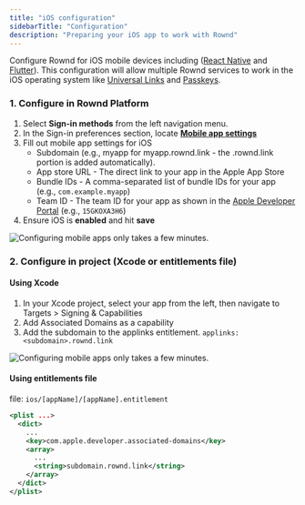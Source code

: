 ```yaml
---
title: "iOS configuration"
sidebarTitle: "Configuration"
description: "Preparing your iOS app to work with Rownd"
---
```


Configure Rownd for iOS mobile devices including ([React Native](/sdk-reference/mobile/react-native) and [Flutter](/sdk-reference/mobile/flutter)). This configuration will allow multiple Rownd services to work in the iOS operating system like [Universal Links](/configuration/mobile/overview#what-are-universal-links) and [Passkeys](/configuration/authentication-methods/passkeys).

### 1. Configure in Rownd Platform

1. Select **Sign-in methods** from the left navigation menu.
2. In the Sign-in preferences section, locate [**Mobile app settings**](/configuration/mobile/mobile-app-settings)
3. Fill out mobile app settings for iOS
   - Subdomain (e.g., myapp for myapp.rownd.link - the .rownd.link portion is added automatically).
   - App store URL - The direct link to your app in the Apple App Store
   - Bundle IDs - A comma-separated list of bundle IDs for your app (e.g., `com.example.myapp`)
   - Team ID - The team ID for your app as shown in the [Apple Developer Portal](https://developer.apple.com/account) (e.g., `15GKOXA3H6`)
4. Ensure iOS is **enabled** and hit **save**

![Configuring mobile apps only takes a few minutes.](/images/mobile-app-settings.png)

### 2. Configure in project (Xcode or entitlements file)

#### Using Xcode

1. In your Xcode project, select your app from the left, then navigate to Targets > Signing & Capabilities
2. Add Associated Domains as a capability
3. Add the subdomain to the applinks entitlement. `applinks:<subdomain>.rownd.link`

![Configuring mobile apps only takes a few minutes.](/images/xcode-deep-link.png)

#### Using entitlements file

file: `ios/[appName]/[appName].entitlement`

```xml
<plist ...>
  <dict>
    ...
    <key>com.apple.developer.associated-domains</key>
    <array>
      ...
      <string>subdomain.rownd.link</string>
    </array>
  </dict>
</plist>
```
